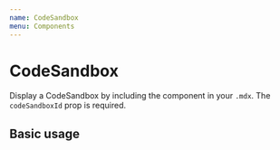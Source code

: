 ```yaml
---
name: CodeSandbox
menu: Components
---
```



# CodeSandbox

Display a CodeSandbox by including the component in your `.mdx`. The `codeSandboxId` prop is required.

<Props of={CodeSandbox} />

## Basic usage

<Playground>
  <CodeSandbox codeSandboxId="react-new" />
</Playground>
